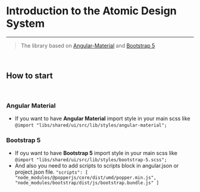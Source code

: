 
<Meta title="Get Started/Introduction"/>

# Introduction to the Atomic Design System

---

> The library based on [Angular-Material](https://material.angular.io/) and [Bootstrap 5](https://getbootstrap.com/)

<br/>

## How to start

<br/>

### Angular Material
- If you want to have **Angular Material** import style in your main scss like ``@import "libs/shared/ui/src/lib/styles/angular-material";`` <br/>

### Bootstrap 5
- If oyu want to have **Bootstrap 5** import style in your main scss like ``@import "libs/shared/ui/src/lib/styles/bootstrap-5.scss";`` <br/>
- And also you need to add scripts to scripts block in angular.json or project.json file.
``
"scripts": [
"node_modules/@popperjs/core/dist/umd/popper.min.js",
"node_modules/bootstrap/dist/js/bootstrap.bundle.js"
]
``
